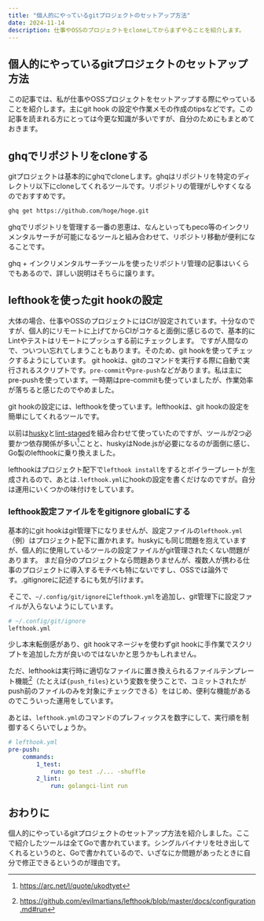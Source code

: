 ```yaml
---
title: "個人的にやっているgitプロジェクトのセットアップ方法"
date: 2024-11-14
description: 仕事やOSSのプロジェクトをcloneしてからまずやることを紹介します。
---
```


## 個人的にやっているgitプロジェクトのセットアップ方法

この記事では、私が仕事やOSSプロジェクトをセットアップする際にやっていることを紹介します。主にgit hook の設定や作業メモの作成のtipsなどです。この記事を読まれる方にとっては今更な知識が多いですが、自分のためにもまとめておきます。

## ghqでリポジトリをcloneする
gitプロジェクトは基本的にghqでcloneします。ghqはリポジトリを特定のディレクトリ以下にcloneしてくれるツールです。リポジトリの管理がしやすくなるのでおすすめです。

<ExternalOgp url="https://github.com/x-motemen/ghq" />

```bash
ghq get https://github.com/hoge/hoge.git
```

ghqでリポジトリを管理する一番の恩恵は、なんといってもpeco等のインクリメンタルサーチが可能になるツールと組み合わせて、リポジトリ移動が便利になることです。


ghq + インクリメンタルサーチツールを使ったリポジトリ管理の記事はいくらでもあるので、詳しい説明はそちらに譲ります。

<ExternalOgp url="https://zenn.dev/oreo2990/articles/13c80cf34a95af" />


## lefthookを使ったgit hookの設定
大体の場合、仕事やOSSのプロジェクトにはCIが設定されています。十分なのですが、個人的にリモートに上げてからCIがコケると面倒に感じるので、基本的にLintやテストはリモートにプッシュする前にチェックします。
ですが人間なので、ついつい忘れてしまうこともあります。そのため、git hookを使ってチェックするようにしています。
git hookは、gitのコマンドを実行する際に自動で実行されるスクリプトです。`pre-commit`や`pre-push`などがあります。私は主にpre-pushを使っています。一時期はpre-commitも使っていましたが、作業効率が落ちると感じたのでやめました。


git hookの設定には、lefthookを使っています。lefthookは、git hookの設定を簡単にしてくれるツールです。
<ExternalOgp url="https://github.com/evilmartians/lefthook?tab=readme-ov-file" />

以前は[husky](https://typicode.github.io/husky/)と[lint-staged](https://github.com/lint-staged/lint-staged)を組み合わせて使っていたのですが、ツールが2つ必要かつ依存関係が多い[^1]ことと、huskyはNode.jsが必要になるのが面倒に感じ、Go製のlefthookに乗り換えました。


lefthookはプロジェクト配下で`lefthook install`をするとボイラープレートが生成されるので、あとは`.lefthook.yml`にhookの設定を書くだけなのですが。自分は運用にいくつかの味付けをしています。

### lefthook設定ファイルををgitignore globalにする
基本的にgit hookはgit管理下になりませんが、設定ファイルの`lefthook.yml`（例）はプロジェクト配下に置かれます。huskyにも同じ問題を抱えていますが、個人的に使用しているツールの設定ファイルがgit管理されたくない問題があります。
まだ自分のプロジェクトなら問題ありませんが、複数人が携わる仕事のプロジェクトに導入するモチベも特にないですし、OSSでは論外です。.gitignoreに記述するにも気が引けます。


そこで、`~/.config/git/ignore`に`lefthook.yml`を追加し、git管理下に設定ファイルが入らないようにしています。

```bash
# ~/.config/git/ignore
lefthook.yml
```

少し本末転倒感があり、git hookマネージャを使わずgit hookに手作業でスクリプトを追加した方が良いのではないかと思うかもしれません。


ただ、lefthookは実行時に適切なファイルに置き換えられるファイルテンプレート機能[^2]（たとえば`{push_files}`という変数を使うことで、コミットされたがpush前のファイルのみを対象にチェックできる）をはじめ、便利な機能があるのでこういった運用をしています。


あとは、`lefthook.yml`のコマンドのプレフィックスを数字にして、実行順を制御するくらいでしょうか。
```yml
# lefthook.yml
pre-push:
	commands:
		1_test:
			run: go test ./... -shuffle
		2_lint:
			run: golangci-lint run
```

## おわりに
個人的にやっているgitプロジェクトのセットアップ方法を紹介しました。ここで紹介したツールは全てGoで書かれています。シングルバイナリを吐き出してくれるというのと、Goで書かれているので、いざなにか問題があったときに自分で修正できるというのが理由です。

[^1]: https://arc.net/l/quote/ukodtyet
[^2]: https://github.com/evilmartians/lefthook/blob/master/docs/configuration.md#run
